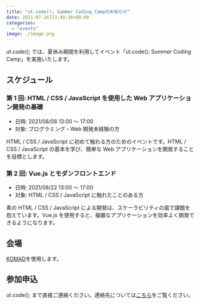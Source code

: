 ```yaml
---
title: "ut.code(); Summer Coding Campのお知らせ"
date: 2021-07-26T23:49:36+09:00
categories:
  - "events"
image: ./image.png
---
```


ut.code(); では、夏休み期間を利用してイベント「ut.code(); Summer Coding Camp」を実施いたします。

## スケジュール

### 第 1 回: HTML / CSS / JavaScript を使用した Web アプリケーション開発の基礎

- 日時: 2021/08/08 13:00 ～ 17:00
- 対象: プログラミング・Web 開発未経験の方

HTML / CSS / JavaScript に初めて触れる方のためのイベントです。HTML / CSS / JavaScript の基本を学び、簡単な Web アプリケーションを開発することを目標とします。

### 第 2 回: Vue.js とモダンフロントエンド

- 日時: 2021/08/22 13:00 ～ 17:00
- 対象: HTML / CSS / JavaScript に触れたことのある方

素の HTML / CSS / JavaScript による開発は、スケーラビリティの面で課題を抱えています。Vue.js を使用すると、複雑なアプリケーションを効率よく開発できるようになります。

## 会場

[KOMAD](https://komad.tokyo/)を使用します。

## 参加申込

ut.code(); まで直接ご連絡ください。連絡先については[こちら](https://utcode.net/about-us/)をご覧ください。
